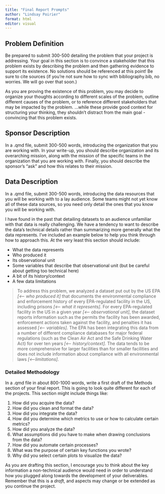 ```yaml
---
title: "Final Report Prompts"
author: "Lindsay Poirier"
format: html
editor: visual
---
```


## Problem Definition

Be prepared to submit 300-500 detailing the problem that your project is addressing. Your goal in this section is to convince a stakeholder that this problem exists by describing the problem and then gathering evidence to support its existence. No solutions should be referenced at this point! Be sure to cite sources (if you're not sure how to sync with bibliography.bib, no worries. We will go over that soon.)

As you are proving the existence of this problem, you may decide to organize your thoughts according to different scales of the problem, outline different causes of the problem, or to reference different stakeholders that may be impacted by the problem. ...while these provide good context for structuring your thinking, they shouldn't distract from the main goal - convincing that this problem exists.

## Sponsor Description

In a .qmd file, submit 300-500 words, introducing the organization that you are working with. In your write-up, you should describe organization and its overarching mission, along with the mission of the specific teams in the organization that you are working with. Finally, you should describe the sponsor's "ask" and how this relates to their mission.

## Data Description

In a .qmd file, submit 300-500 words, introducing the data resources that you will be working with to a lay audience. Some teams might not yet know all of these data sources, so you need only detail the ones that you know you will be working with.

I have found in the past that detailing datasets to an audience unfamiliar with that data is really challenging. We have a tendency to want to describe the data's technical details rather than summarizing more generally what the data represents. I've included an example below to help you think through how to approach this. At the very least this section should include:

-   What the data represents
-   Who produced it
-   Its observational unit
-   Some variables that describe that observational unit (but be careful about getting too technical here)
-   A bit of its history/context
-   A few data limitations

> To address this problem, we analyzed a dataset put out by the US EPA *\[\<-- who produced it\]* that documents the environmental compliance and enforcement history of every EPA-regulated facility in the US, including prisons *\[\<-- what it represents\]*. For every EPA-regulated facility in the US in a given year *\[\<-- observational unit\]*, the dataset reports information such as the permits the facility has been awarded, enforcement actions taken against the facility, and penalties it has assessed *\[\<-- variables\]*. The EPA has been integrating this data from a number of different compliance databases for major federal regulations (such as the Clean Air Act and the Safe Drinking Water Act) for over ten years *\[\<-- history/context\]*. The data tends to be more comprehensive for larger facilities than for smaller facilities and does not include information about compliance with all environmental laws *\[\<--limitations\]*.

### Detailed Methodology

In a .qmd file in about 800-1000 words, write a first draft of the Methods section of your final report. This is going to look quite different for each of the projects. This section might include things like:

1.  How did you acquire the data?
2.  How did you clean and format the data?
3.  How did you integrate the data?
4.  How did you determine which metrics to use or how to calculate certain metrics?
5.  How did you analyze the data?
6.  What assumptions did you have to make when drawing conclusions from the data?
7.  How did you automate certain processes?
8.  What was the purpose of certain key functions you wrote?
9.  Why did you select certain plots to visualize the data?

As you are drafting this section, I encourage you to think about the key information a non-technical audience would need in order to understand how you plugged along towards the development of your deliverables. Remember that this is a *draft*, and aspects may change or be extended as you continue the project.
